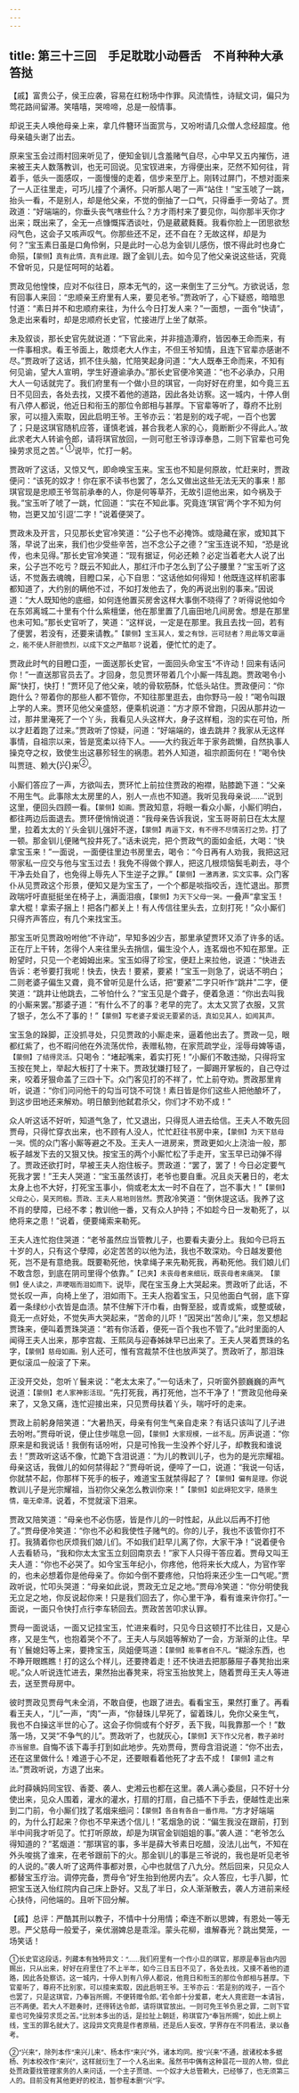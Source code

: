```yaml
---
---
---
```

title: 第三十三回　手足耽耽小动唇舌　不肖种种大承笞挞
---



【戚】富贵公子，侯王应袭，容易在红粉场中作罪。风流情性，诗赋文词，偏只为莺花路间留滞。笑嘻嘻，哭啼啼，总是一般情事。

却说王夫人唤他母亲上来，拿几件簪环当面赏与，又吩咐请几众僧人念经超度。他母亲磕头谢了出去。

原来宝玉会过雨村回来听见了，便知金钏儿含羞赌气自尽，心中早又五内摧伤，进来被王夫人数落教训，也无可回说。见宝钗进来，方得便出来，茫然不知何往，背着手，低头一面感叹，一面慢慢的走着，信步来至厅上。刚转过屏门，不想对面来了一人正往里走，可巧儿撞了个满怀。只听那人喝了一声“站住！”宝玉唬了一跳，抬头一看，不是别人，却是他父亲，不觉的倒抽了一口气，只得垂手一旁站了。贾政道：“好端端的，你垂头丧气嗐些什么？方才雨村来了要见你，叫你那半天你才出来；既出来了，全无一点慷慨挥洒谈吐，仍是葳葳蕤蕤。我看你脸上一团思欲愁闷气色，这会子又咳声叹气。你那些还不足，还不自在？无故这样，却是为何？”宝玉素日虽是口角伶俐，只是此时一心总为金钏儿感伤，恨不得此时也身亡命殒，<span style="font-size: 0.75rem;">【蒙侧】真有此情，真有此理。</span>跟了金钏儿去。如今见了他父亲说这些话，究竟不曾听见，只是怔呵呵的站着。

贾政见他惶悚，应对不似往日，原本无气的，这一来倒生了三分气。方欲说话，忽有回事人来回：“忠顺亲王府里有人来，要见老爷。”贾政听了，心下疑惑，暗暗思忖道：“素日并不和忠顺府来往，为什么今日打发人来？”一面想，一面令“快请”，急走出来看时，却是忠顺府长史官，忙接进厅上坐了献茶。

未及叙谈，那长史官先就说道：“下官此来，并非擅造潭府，皆因奉王命而来，有一件事相求。看王爷面上，敢烦老大人作主，不但王爷知情，且连下官辈亦感谢不尽。”贾政听了这话，抓不住头脑，忙陪笑起身问道：“大人既奉王命而来，不知有何见谕，望大人宣明，学生好遵谕承办。”那长史官便冷笑道：“也不必承办，只用大人一句话就完了。我们府里有一个做小旦的琪官，一向好好在府里，如今竟三五日不见回去，各处去找，又摸不着他的道路，因此各处访察。这一城内，十停人倒有八停人都说，他近日和衔玉的那位令郎相与甚厚。下官辈等听了，尊府不比别家，可以擅入索取，因此启明王爷。王爷亦云：‘若是别的戏子呢，一百个也罢了；只是这琪官随机应答，谨慎老诚，甚合我老人家的心，竟断断少不得此人。’故此求老大人转谕令郎，请将琪官放回，一则可慰王爷谆谆奉恳，二则下官辈也可免操劳求觅之苦。”<span style="font-size: 0.75rem"> </span><sup>①</sup>说毕，忙打一躬。

贾政听了这话，又惊又气，即命唤宝玉来。宝玉也不知是何原故，忙赶来时，贾政便问：“该死的奴才！你在家不读书也罢了，怎么又做出这些无法无天的事来！那琪官现是忠顺王爷驾前承奉的人，你是何等草芥，无故引逗他出来，如今祸及于我。”宝玉听了唬了一跳，忙回道：“实在不知此事。究竟连‘琪官’两个字不知为何物，岂更又加‘引逗’二字！”说着便哭了。

贾政未及开言，只见那长史官冷笑道：“公子也不必掩饰。或隐藏在家，或知其下落，早说了出来，我们也少受些辛苦，岂不念公子之德？”宝玉连说不知，“恐是讹传，也未见得。”那长史官冷笑道：“现有据证，何必还赖？必定当着老大人说了出来，公子岂不吃亏？既云不知此人，那红汗巾子怎么到了公子腰里？”宝玉听了这话，不觉轰去魂魄，目瞪口呆，心下自思：“这话他如何得知！他既连这样机密事都知道了，大约别的瞒他不过，不如打发他去了，免的再说出别的事来。”因说道：“大人既知他的底细，如何连他置买房舍这样大事倒不晓得了？听得说他如今在东郊离城二十里有个什么紫檀堡，他在那里置了几亩田地几间房舍。想是在那里也未可知。”那长史官听了，笑道：“这样说，一定是在那里。我且去找一回，若有了便罢，若没有，还要来请教。”<span style="font-size: 0.75rem;">【蒙侧】宝玉其人，爱之有馀，岂可挞者？用此等文章逼之，能不使人肝胆愤烈，以成下文之严酷耶？</span>说着，便忙忙的走了。

贾政此时气的目瞪口歪，一面送那长史官，一面回头命宝玉“不许动！回来有话问你！”一直送那官员去了。才回身，忽见贾环带着几个小厮一阵乱跑。贾政喝令小厮“快打，快打！”贾环见了他父亲，唬的骨软筋酥，忙低头站住。贾政便问：“你跑什么？带着你的那些人都不管你，不知往那里逛去，由你野马一般！”喝令叫跟上学的人来。贾环见他父亲盛怒，便乘机说道：“方才原不曾跑，只因从那井边一过，那井里淹死了一个丫头，我看见人头这样大，身子这样粗，泡的实在可怕，所以才赶着跑了过来。”贾政听了惊疑，问道：“好端端的，谁去跳井？我家从无这样事情，自祖宗以来，皆是宽柔以待下人。——大约我近年于家务疏懒，自然执事人操克夺之权，致使生出这暴殄轻生的祸患。若外人知道，祖宗颜面何在！”喝令快叫贾琏、赖大<span style="font-size: 0.75rem"><span style="font-size: 1rem;">(兴)</span></span>来<sup>②</sup>。

小厮们答应了一声，方欲叫去，贾环忙上前拉住贾政的袍襟，贴膝跪下道：“父亲不用生气。此事除太太房里的人，别人一点也不知道。我听见我母亲说……”说到这里，便回头四顾一看。<span style="font-size: 0.75rem;">【蒙侧】如画。</span>贾政知意，将眼一看众小厮，小厮们明白，都往两边后面退去。贾环便悄悄说道：“我母亲告诉我说，宝玉哥哥前日在太太屋里，拉着太太的丫头金钏儿强奸不遂，<span style="font-size: 0.75rem;">【蒙侧】再逼下文，有不得不尽情苦打之势。</span>打了一顿。那金钏儿便赌气投井死了。”话未说完，把个贾政气的面如金纸，大喝：“快拿宝玉来！”一面说，一面便往里边书房里去，喝令：“今日再有人劝我，我把这冠带家私一应交与他与宝玉过去！我免不得做个罪人，把这几根烦恼鬓毛剃去，寻个干净去处自了，也免得上辱先人下生逆子之罪。”<span style="font-size: 0.75rem;">【蒙侧】一激再激，实文实事。</span>众门客仆从见贾政这个形景，便知又是为宝玉了，一个个都是啖指咬舌，连忙退出。那贾政喘吁吁直挺挺坐在椅子上，满面泪痕，<span style="font-size: 0.75rem;">【蒙侧】为天下父母一哭。</span>一叠声“拿宝玉！拿大棍！拿索子捆上！把各门都关上！有人传信往里头去，立刻打死！”众小厮们只得齐声答应，有几个来找宝玉。

那宝玉听见贾政吩咐他“不许动”，早知多凶少吉，那里承望贾环又添了许多的话。正在厅上干转，怎得个人来往里头去捎信，偏生没个人，连茗烟也不知在那里。正盼望时，只见一个老姆姆出来。宝玉如得了珍宝，便赶上来拉他，说道：“快进去告诉：老爷要打我呢！快去，快去！要紧，要紧！”宝玉一则急了，说话不明白；二则老婆子偏生又聋，竟不曾听见是什么话，把“要紧”二字只听作“跳井”二字，便笑道：“跳井让他跳去，二爷怕什么？”宝玉见是个聋子，便着急道：“你出去叫我的小厮来罢。”那婆子道：“有什么不了的事？老早的完了。太太又赏了衣服，又赏了银子，怎么不了事的！”<span style="font-size: 0.75rem;">【蒙侧】写老婆子爱说无要紧的话，真如见其人，如闻其声。</span>

宝玉急的跺脚，正没抓寻处，只见贾政的小厮走来，逼着他出去了。贾政一见，眼都红紫了，也不暇问他在外流荡优伶，表赠私物，在家荒疏学业，淫辱母婢等语，<span style="font-size: 0.75rem;">【蒙侧】了结得灵活。</span>只喝令：“堵起嘴来，着实打死！”小厮们不敢违拗，只得将宝玉按在凳上，举起大板打了十来下。贾政犹嫌打轻了，一脚踢开掌板的，自己夺过来，咬着牙狠命盖了三四十下。众门客见打的不祥了，忙上前夺劝。贾政那里肯听，说道：“你们问问他干的勾当可饶不可饶！素日皆是你们这些人把他酿坏了，到这步田地还来解劝。明日酿到他弑君杀父，你们才不劝不成！”

众人听这话不好听，知道气急了，忙又退出，只得觅人进去给信。王夫人不敢先回贾母，只得忙穿衣出来，也不顾有人没人，忙忙赶往书房中来，<span style="font-size: 0.75rem;">【蒙侧】为天下慈母一哭。</span>慌的众门客小厮等避之不及。王夫人一进房来，贾政更如火上浇油一般，那板子越发下去的又狠又快。按宝玉的两个小厮忙松了手走开，宝玉早已动弹不得了。贾政还欲打时，早被王夫人抱住板子。贾政道：“罢了，罢了！今日必定要气死我才罢！”王夫人哭道：“宝玉虽然该打，老爷也要自重。况且炎天暑日的，老太太身上也不大好，打死宝玉事小，倘或老太太一时不自在了，岂不事大！”<span style="font-size: 0.75rem;">【蒙侧】父母之心，昊天罔极。贾政、王夫人易地则皆然。</span>贾政冷笑道：“倒休提这话。我养了这不肖的孽障，已经不孝；教训他一番，又有众人护持；不如趁今日一发勒死了，以绝将来之患！”说着，便要绳索来勒死。

王夫人连忙抱住哭道：“老爷虽然应当管教儿子，也要看夫妻分上。我如今已将五十岁的人，只有这个孽障，必定苦苦的以他为法，我也不敢深劝。今日越发要他死，岂不是有意绝我。既要勒死他，快拿绳子来先勒死我，再勒死他。我们娘儿们不敢含怨，到底在阴司里得个依靠。”<span style="font-size: 0.75rem;">【己夹】未丧母者来细玩，既丧母者来痛哭。　【蒙侧】使人读之，声哽咽而泪如雨下。</span>说毕，爬在宝玉身上大哭起来。贾政听了此话，不觉长叹一声，向椅上坐了，泪如雨下。王夫人抱着宝玉，只见他面白气弱，底下穿着一条绿纱小衣皆是血渍。禁不住解下汗巾看，由臀至胫，或青或紫，或整或破，竟无一点好处，不觉失声大哭起来，“苦命的儿吓！”因哭出“苦命儿”来，忽又想起贾珠来，便叫着贾珠哭道：“若有你活着，便死一百个我也不管了。”此时里面的人闻得王夫人出来，那李宫裁、王熙凤与迎春姊妹早已出来了。王夫人哭着贾珠的名字，<span style="font-size: 0.75rem;">【蒙侧】慈母如画。</span>别人还可，惟有宫裁禁不住也放声哭了。贾政听了，那泪珠更似滚瓜一般滚了下来。

正没开交处，忽听丫鬟来说：“老太太来了。”一句话未了，只听窗外颤巍巍的声气说道：<span style="font-size: 0.75rem;">【蒙侧】老人家神影活现。</span>“先打死我，再打死他，岂不干净了！”贾政见他母亲来了，又急又痛，连忙迎接出来，只见贾母扶着丫头，喘吁吁的走来。

贾政上前躬身陪笑道：“大暑热天，母亲有何生气亲自走来？有话只该叫了儿子进去吩咐。”贾母听说，便止住步喘息一回，<span style="font-size: 0.75rem;">【蒙侧】大家规模，一丝不乱。</span>厉声说道：“你原来是和我说话！我倒有话吩咐，只是可怜我一生没养个好儿子，却教我和谁说去！”贾政听这话不像，忙跪下含泪说道：“为儿的教训儿子，也为的是光宗耀祖。母亲这话，我做儿的如何禁得起？”贾母听说，便啐了一口，说道：“我说一句话，你就禁不起，你那样下死手的板子，难道宝玉就禁得起了？<span style="font-size: 0.75rem;">【蒙侧】偏有是理。</span>你说教训儿子是光宗耀祖，当初你父亲怎么教训你来！”<span style="font-size: 0.75rem;">【蒙侧】如此碍犯文字，随景生情，毫无牵滞。</span>说着，不觉就滚下泪来。

贾政又陪笑道：“母亲也不必伤感，皆是作儿的一时性起，从此以后再不打他了。”贾母便冷笑道：“你也不必和我使性子赌气的。你的儿子，我也不该管你打不打。我猜着你也厌烦我们娘儿们。不如我们赶早儿离了你，大家干净！”说着便令人去看轿马，“我和你太太宝玉立刻回南京去！”家下人只得干答应着。贾母又叫王夫人道：“你也不必哭了。如今宝玉年纪小，你疼他，他将来长大成人，为官作宰的，也未必想着你是他母亲了。你如今倒不要疼他，只怕将来还少生一口气呢。”贾政听说，忙叩头哭道：“母亲如此说，贾政无立足之地。”贾母冷笑道：“你分明使我无立足之地，你反说起你来！只是我们回去了，你心里干净，看有谁来许你打。”一面说，一面只令快打点行李车轿回去。贾政苦苦叩求认罪。

贾母一面说话，一面又记挂宝玉，忙进来看时，只见今日这顿打不比往日，又是心疼，又是生气，也抱着哭个不了。王夫人与凤姐等解劝了一会，方渐渐的止住。早有丫鬟媳妇等上来，要搀宝玉，凤姐便骂道：<span style="font-size: 0.75rem;">【蒙侧】能事者自不凡。</span>“糊涂东西，也不睁开眼瞧瞧！打的这么个样儿，还要搀着走！还不快进去把那藤屉子春凳抬出来呢。”众人听说连忙进去，果然抬出春凳来，将宝玉抬放凳上，随着贾母王夫人等进去，送至贾母房中。

彼时贾政见贾母气未全消，不敢自便，也跟了进去。看看宝玉，果然打重了。再看看王夫人，“儿”一声，“肉”一声，“你替珠儿早死了，留着珠儿，免你父亲生气，我也不白操这半世的心了。这会子你倘或有个好歹，丢下我，叫我靠那一个！”数落一场，又哭“不争气的儿”。贾政听了，也就灰心，<span style="font-size: 0.75rem;">【蒙侧】天下作父兄者，教子弟时亦当留意。</span>自悔不该下毒手打到如此地步。先劝贾母，贾母含泪说道：“你不出去，还在这里做什么！难道于心不足，还要眼看着他死了才去不成！<span style="font-size: 0.75rem;">【蒙侧】遣之有法。</span>”贾政听说，方退了出来。

此时薛姨妈同宝钗、香菱、袭人、史湘云也都在这里。袭人满心委屈，只不好十分使出来，见众人围着，灌水的灌水，打扇的打扇，自己插不下手去，便越性走出来到二门前，令小厮们找了茗烟来细问：<span style="font-size: 0.75rem;">【蒙侧】各自有各自一番作用。</span>“方才好端端的，为什么打起来？你也不早来透个信儿！”茗烟急的说：“偏生我没在跟前，打到半中间我才听见了。忙打听原故，却是为琪官金钏姐姐的事。”袭人道：“老爷怎么得知道的？”茗烟道：“那琪官的事，多半是薛大爷素日吃醋，没法儿出气，不知在外头唆挑了谁来，在老爷跟前下的火。那金钏儿的事是三爷说的，我也是听见老爷的人说的。”袭人听了这两件事都对景，心中也就信了八九分。然后回来，只见众人都替宝玉疗治。调停完备，贾母令“好生抬到他房内去”。众人答应，七手八脚，忙把宝玉送入怡红院内自己床上卧好。又乱了半日，众人渐渐散去，袭人方进前来经心扶侍，问他端的。且听下回分解。

【戚】总评：严酷其刑以教子，不情中十分用情；牵连不断以思婢，有恩处一等无恩。严父慈母一般爱子，亲优溺婢总是乖淫。蒙头花柳，谁解春光？跳出樊笼，一场笑话！

<span style="font-size: 0.75rem">①长史官这段话，列藏本有独特异文：“……我们府里有一个作小旦的琪官，那原是奉旨由内园赐出，只从出来，好好在府里住了不上半年，如今三日五日不见了，各处去找，又摸不着他的道路，因此各处察访。这一城内，十停人到有八停人都说，他竟日和衔玉的那位令郎相与甚厚。下官辈听了，尊府不比别家，可以擅来索取，因此启明王爷。王爷亦云：‘若是别的戏子，一百个也罢了，只是这琪官，乃奉旨所赐，不便转赠令郎。’若令郎十分爱慕，老大人竟密题一本请旨，岂不两便。若大人不题奏时，还得转达令郎，请将琪官放出。一则可免王爷负恩之罪，二则下官辈也可免操劳求觅之苦。”比别本多出的话，是拉扯上朝廷，称琪官乃“奉旨所赐”，如此上纲上线，宝玉的罪名就大了。这段异文究竟是作者原稿，还是后人妄改，学界存在不同看法，录以备考。</span>

<span style="font-size: 0.75rem">②“兴来”，除列本作“来兴儿来”、杨本作“来兴”外，诸本均同。按“兴来”不通，故诸校本多据杨、列本校改作“来兴”，这样就衍生了一个人名出来。虽然书中偶有这种昙花一现的人物，但此处贾政要找管理家务的人来问话，一个主子贾琏、一个奴才大总管赖大，已经够了，也无须第三人的。目前没有其他更好的校法，暂参程本删“兴”字。</span>